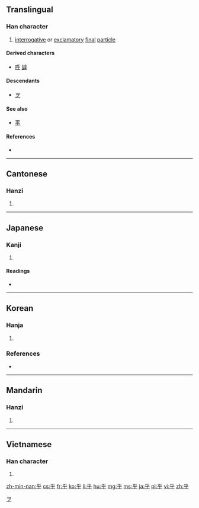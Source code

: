 {{also|平}}
==Translingual==

===Han character===
{{Han char|rn=4|rad=丿|as=04|sn=5|four=2040<sub>9</sub>|canj=竹火木 (HFD)}}

# [[interrogative]] or [[exclamatory]] [[final]] [[particle]]

====Derived characters====
* [[呼]] [[謼]]

====Descendants====
* [[ヲ]]

====See also====
* [[平]] <!-- visually similar -->

====References====
* {{Han ref|kx=0082.070|dkj=00131|dj=0166.010|hdz=10036.080|uh=4E4E|ud=20046|bh=A547|bd=42311}}

[[Category:Han characters from which katakana were derived|ヲ]]

----

==Cantonese==

===Hanzi===
{{yue-hanzi|jyut=|y=fu4}}

# {{defn|lang=yue|sort=丿04}}

----

==Japanese==

===Kanji===
{{ja-kanji|grade=|rs=丿04}}

# {{defn|lang=ja|sort=丿04}}

====Readings====
* {{ja-readings|on=[[こ]] (ko)|kun=[[よ]] (yo), [[かな]] (kana), [[か]] (ka)}}

----

==Korean==

===Hanja===
{{ko-hanja|hangeul=호|rv=ho|mr=ho|eumhun=어조사|ehrv=eojosa|ehmr=ǒjosa|ehy=}}

# {{defn|lang=ko|sort=丿04}}

===References===
* {{Hanja ref|nav=12427}}

----

==Mandarin==

===Hanzi===
{{cmn-hanzi|pin=[[hū]] ([[hu1]]), [[hú]] ([[hu2]])|wg=hu<sup>1</sup>, hu<sup>2</sup>}}

# {{defn|lang=cmn|sort=丿04}}

----

==Vietnamese==

===Han character===
{{vi-hantu|[[hồ]]|rs=丿04}}

# {{defn|lang=vi|sort=丿04}}

[[zh-min-nan:乎]]
[[cs:乎]]
[[fr:乎]]
[[ko:乎]]
[[li:乎]]
[[hu:乎]]
[[mg:乎]]
[[ms:乎]]
[[ja:乎]]
[[pl:乎]]
[[vi:乎]]
[[zh:乎]]